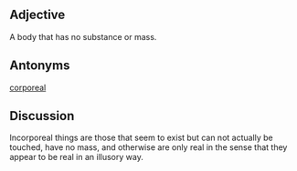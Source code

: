 ==Adjective==

A body that has no substance or mass.


==Antonyms==

[[corporeal]]

==Discussion==
Incorporeal things are those that seem to exist but can not actually be touched, have no mass, and otherwise are only real in the sense that they appear to be real in an illusory way.